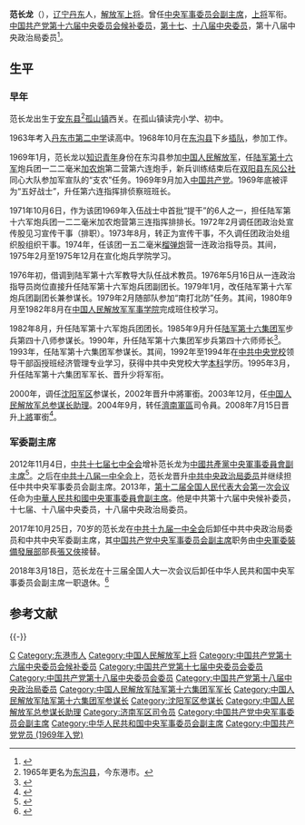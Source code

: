 {{中国人民解放军将领
| name = 范长龙
| image name = Fan Changlong in May. 2015.jpg
| width = 200px
| job = [[中華人民共和國中央軍事委員會副主席|中華人民共和國中央軍事委員會副主席]]
| period = 2012年11月－2018年3月
| job-1 = [[中国人民解放军|中国人民解放军]][[中国人民解放军济南军区|济南军区]]司令员
| period-1 = 2004年9月－2012年11月
| sex = 男
| date of birth = {{Birth year and age|1947|5}}
| place of birth = {{CHN-1928}}[[遼寧省_(中華民國)|辽宁省]][[安東縣_(奉天省)|安东县]]
| date of death =  
| place of death = 
| nationality = {{PRC}}
| party = {{CPC}}
| serviceyears = 1969年-2018年
| rank = [[File:PLAGeneral_r.png|40px]][[中国人民解放军上将|中国人民解放军上将]]
| spouse = 劉岩
| relatives = 
| educate = 
*中国人民解放军宣化炮兵学院
*[[中国人民解放军军事学院|中国人民解放军军事学院]]
*[[北京科技大学|北京科技大学]]计算机技术专业
| past = 
*<span style="color: blue;">中国人民解放军陆军第十六集团军参谋长<br>(1993年2月–1995年3月)</span>
*<span style="color: blue;">中国人民解放军陆军第十六集团军军长<br>(1995年3月–2000年12月)</span>
*<span style="color: blue;">[[中国人民解放军沈阳军区|沈阳军区]]参谋长<br>(2000年12月–2003年12月)</span>
*<span style="color: blue;">[[中国人民解放军总参谋长助理|中国人民解放军总参谋长助理]]<br>(2003年12月–2004年9月)</span>
*<span style="color: blue;">[[中国人民解放军济南军区|济南军区]]司令员<br>(2004年9月－2012年11月)</span>
*<span style="color: blue;">[[中國共產黨中央軍事委員會副主席|中國共產黨中央軍事委員會副主席]]<br>(2012年11月 - 2017年10月)</span>
*<span style="color: blue;">[[中華人民共和國中央軍事委員會副主席|中華人民共和國中央軍事委員會副主席]]<br>(2013年3月 - 2018年3月)</span>
|work=
|award=
|rankrecord = 
* 1995年3月晋升[[中国人民解放军少将|少将]]军衔
* 2002年7月晋升[[中国人民解放军中将|中将]]军衔
* 2008年7月晋升[[中国人民解放军上将|上将]]军衔
}}

'''范长龙'''（{{bd|1947年|5月|}}），[[辽宁省|辽宁]][[丹东市|丹东]]人，[[中国人民解放军上将|解放军上将]]。曾任[[中央军委副主席|中央军事委员会副主席]]，[[中国人民解放军上将|上将]]军衔。[[中国共产党第十六届中央委员会|中国共产党第十六届中央委员会]][[中国共产党第十六届中央委员会候补委员列表|候补委员]]，[[中国共产党第十七届中央委员会委员列表|第十七]]、[[中国共产党第十八届中央委员会委员列表|十八届中央委员]]，第十八届中央政治局委员<ref name="zlk">{{Cite web|title=范长龙|url=http://cpc.people.com.cn/gbzl/html/121100045.html|accessdate=2017-04-27|publisher=人民网|archive-date=2018-01-20|archive-url=https://web.archive.org/web/20180120191823/http://cpc.people.com.cn/gbzl/html/121100045.html|dead-url=no}}</ref>。

== 生平 ==
=== 早年 ===
范长龙出生于[[安東縣_(奉天省)|安东县]]<ref>1965年更名为[[东港市|东沟县]]，今东港市。</ref>[[孤山镇_(东港市)|孤山镇]]西关。在孤山镇读完小学、初中。

1963年考入[[丹东市第二中学|丹东市第二中学]]读高中。1968年10月在[[东港市|东沟县]]下乡[[插队|插队]]，参加工作。

1969年1月，范长龙以[[知识青年|知识青年]]身份在东沟县参加[[中国人民解放军|中国人民解放军]]，任[[中国人民解放军陆军第七十八集团军|陆军第十六军]]炮兵团一二二毫米[[加农炮|加农炮]]第二营第六连炮手，新兵训练结束后在[[双阳区|双阳县]][[劝农山镇|东风公社]]同心大队参加军宣队的“支农”任务。1969年9月加入[[中国共产党|中国共产党]]。1969年底被评为“五好战士”，升任第六连指挥排侦察班班长。

1971年10月6日，作为该团1969年入伍战士中首批“提干”的6人之一，担任陆军第十六军炮兵团一二二毫米加农炮营第三连指挥排排长。1972年2月调任团政治处宣传股见习宣传干事（排职）。1973年8月，转正为宣传干事，不久调任团政治处组织股组织干事。1974年，任该团一五二毫米[[榴弹炮|榴弹炮]]营一连政治指导员。其间，1975年2月至1975年12月在宣化炮兵学院学习。

1976年初，借调到陆军第十六军教导大队任战术教员。1976年5月16日从一连政治指导员岗位直接升任陆军第十六军炮兵团副团长。1979年1月，改任陆军第十六军炮兵团副团长兼参谋长。1979年2月随部队参加“南打北防”任务。其间，1980年9月至1982年8月在[[中国人民解放军军事学院|中国人民解放军军事学院]]完成班住校学习。

1982年8月，升任陆军第十六军炮兵团团长。1985年9月升任[[中国人民解放军陆军第七十八集团军|陆军第十六集团军]]步兵第四十八师参谋长。1990年，升任陆军第十六集团军步兵第四十六师师长<ref>{{cite web|title=我和上将范长龙|url=http://www.ddrb.cn/wb/Articles/2009-02-06/20090206170131.html|accessdate=2010-05-16|author=赵洪富|date=2009-02-06|publisher=鴨綠江晚報}}{{dead link|date=2018年4月|bot=InternetArchiveBot|fix-attempted=yes}}</ref>。1993年，任陆军第十六集团军参谋长。其间，1992年至1994年在[[中共中央党校|中共中央党校]]领导干部函授班经济管理专业学习，获得中共中央党校大学[[本科|本科]]学历。1995年3月，升任陆军第十六集团军军长、晋升少将军衔。

2000年，调任[[中国人民解放军沈阳军区|沈阳军区]]参谋长，2002年晋升中將軍銜。2003年12月，任[[中国人民解放军总参谋长助理|中国人民解放军总参谋长助理]]。2004年9月，转任[[中国人民解放军济南军区|濟南軍區]]司令員。2008年7月15日晋升[[中国人民解放军上将|上將]]軍銜<ref>{{cite web|title=刘振起黄献中范长龙晋升上将 胡锦涛颁发命令状|url=http://news.enorth.com.cn/system/2008/07/15/003551013.shtml|accessdate=2010-06-16|author=马欣|date=2008-07-15|publisher=北方网|archiveurl=https://web.archive.org/web/20080804224658/http://news.enorth.com.cn/system/2008/07/15/003551013.shtml|archivedate=2008-08-04|dead-url=yes}}</ref>。

=== 军委副主席 ===
2012年11月4日，[[中国共产党第十七届中央委员会#七中全会|中共十七届七中全会]]增补范长龙为[[中國共產黨中央軍事委員會副主席|中國共產黨中央軍事委員會副主席]]<ref>{{cite news|title=中国共产党十七届七中全会公报|url=http://news.163.com/12/1104/18/8FG27L6V00014JB5.html|accessdate=2012-11-05|work=网易|archive-date=2020-11-16|archive-url=https://web.archive.org/web/20201116092700/https://news.163.com/12/1104/18/8FG27L6V00014JB5.html|dead-url=no}}</ref>。之后在[[中国共产党第十八届中央委员会第一次全体会议|中共十八届一中全会]]上，范长龙晋升[[中国共产党中央政治局|中共中央政治局委员]]并继续担任中共中央军事委员会副主席。2013年，[[第十二届全国人民代表大会|第十二届全国人民代表大会第一次会议]]任命为[[中華人民共和國中央軍事委員會副主席|中華人民共和國中央軍事委員會副主席]]。他是中共第十六届中央候补委员，十七届、十八届中央委员，十八届中央政治局委员。

2017年10月25日，70岁的范长龙在[[中国共产党第十九届中央委员会第一次全体会议|中共十九届一中全会]]后卸任中共中央政治局委员和中共中央军委副主席，其[[中国共产党中央军事委员会副主席|中国共产党中央军事委员会副主席]]职务由[[中央军事委员会装备发展部|中央軍委裝備發展部]]部長[[張又俠|張又俠]]接替。

2018年3月18日，范长龙在十三届全国人大一次会议后卸任中华人民共和国中央军事委员会副主席一职退休。<ref>{{Cite web|title=快讯：大会经投票表决，决定许其亮、张又侠为中央军委副主席|url=http://www.xinhuanet.com/politics/2018lh/2018-03/18/c_1122553342.htm|accessdate=2018-11-23|date=2018-03-18|publisher=新华网|archive-date=2020-10-29|archive-url=https://web.archive.org/web/20201029003423/http://www.xinhuanet.com/politics/2018lh/2018-03/18/c_1122553342.htm|dead-url=no}}</ref>

== 参考文献 ==
{{Reflist|30em}}

{{-}}
{{start box}}
{{s-gov|prc}}
{{s-before|[[习近平|习近平]]、[[郭伯雄|郭伯雄]]、[[徐才厚|徐才厚]]}}
{{s-title|[[中華人民共和國中央軍事委員會副主席|中華人民共和國中央軍事委員會副主席]]<br  /><small>（与[[许其亮|许其亮]]同时在任）</small>|2013年3月-2018年3月}}
{{s-after|[[许其亮|许其亮]]、[[张又侠|张又侠]]}}
{{s-ppo|{{cpc}}}}
{{s-before|[[习近平|习近平]]、[[郭伯雄|郭伯雄]]、[[徐才厚|徐才厚]]}}
{{s-title|[[中國共產黨中央軍事委員會副主席|中國共產黨中央軍事委員會副主席]]<br /><small>（与[[许其亮|许其亮]]同时在任）</small>|2012年11月—2017年10月}}
{{s-after|[[许其亮|许其亮]]、[[张又侠|张又侠]]}}
{{s-mil|pla}}
{{s-before|[[陈炳德|陈炳德]]}}
{{s-title|[[中国人民解放军济南军区|中国人民解放军济南军区]][[司令员|司令员]]|2004年9月—2012年11月}}
{{s-after|[[赵宗岐|赵宗岐]]}}
{{s-before|[[王建民_(上将)|王建民]]}}
{{s-title|[[中国人民解放军沈阳军区|中国人民解放军沈阳军区]][[参谋长|参谋长]]|2000年12月—2003年12月}}
{{s-after|[[李世明_(上将)|李世明]]}}
{{s-before|[[马凤桐|马凤桐]]}}
{{s-title|[[中国人民解放军陆军第七十八集团军|中国人民解放军陆军第十六集团军]]军长|1995年3月—2000年12月}}
{{s-after|[[关凯|关凯]]}}
{{end box}}

{{党和国家领导人/卸任|2018}}
{{中共中央政治局/18|委员}}
{{中央军委/18|副主席}}
{{中央军委/17|副主席}}
{{中国人民解放军上将/2008}}

{{DEFAULTSORT:Fan范}}
[[Category:范姓|C]]
[[Category:东港市人|Category:东港市人]]
[[Category:中国人民解放军上将|Category:中国人民解放军上将]]
[[Category:中国共产党第十六届中央委员会候补委员|Category:中国共产党第十六届中央委员会候补委员]]
[[Category:中国共产党第十七届中央委员会委员|Category:中国共产党第十七届中央委员会委员]]
[[Category:中国共产党第十八届中央委员会委员|Category:中国共产党第十八届中央委员会委员]]
[[Category:中国共产党第十八届中央政治局委员|Category:中国共产党第十八届中央政治局委员]]
[[Category:中国人民解放军陆军第十六集团军军长|Category:中国人民解放军陆军第十六集团军军长]]
[[Category:中国人民解放军陆军第十六集团军参谋长|Category:中国人民解放军陆军第十六集团军参谋长]]
[[Category:沈阳军区参谋长|Category:沈阳军区参谋长]]
[[Category:中国人民解放军总参谋长助理|Category:中国人民解放军总参谋长助理]]
[[Category:济南军区司令员|Category:济南军区司令员]]
[[Category:中国共产党中央军事委员会副主席|Category:中国共产党中央军事委员会副主席]]
[[Category:中华人民共和国中央军事委员会副主席|Category:中华人民共和国中央军事委员会副主席]]
[[Category:中国共产党党员_(1969年入党)|Category:中国共产党党员 (1969年入党)]]